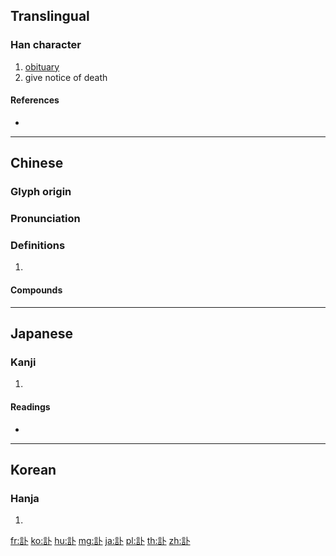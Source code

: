{{character info/new}}
{{also|讣}}
==Translingual==

===Han character===
{{Han char|rn=149|rad=言|as=02|sn=9|four=03600|canj=YRY}}

# [[obituary]]
# give notice of death

====References====
* {{Han ref|kx=1146.100|dkj=35214|dj=1613.050|hdz=63938.050|uh=8A03|ud=35331|bh=AD72|bd=44402}}

----

==Chinese==
{{zh-forms|s=讣}}

===Glyph origin===
{{Han etym}}

===Pronunciation===
{{zh-pron
|m=fù
|c=fu6
|mc=y
|oc=y
|cat=
}}

===Definitions===
{{zh-hanzi}}

# {{rfdef|zh}}

====Compounds====
{{zh-der|訃告|訃聞|訃音}}

----

==Japanese==

===Kanji===
{{ja-kanji|grade=|rs=言02}}

# {{defn|lang=ja|sort=言02}}

====Readings====
* {{ja-readings|on=[[ふ]] (fu)|kun=[[しらせ]] (shirase)|nanori=}}

----

==Korean==

===Hanja===
{{ko-hanja|hangeul=부|eumhun=|rv=bu|mr=pu|y=pu}}

# {{defn|lang=ko|sort=言02}}

[[fr:訃]]
[[ko:訃]]
[[hu:訃]]
[[mg:訃]]
[[ja:訃]]
[[pl:訃]]
[[th:訃]]
[[zh:訃]]